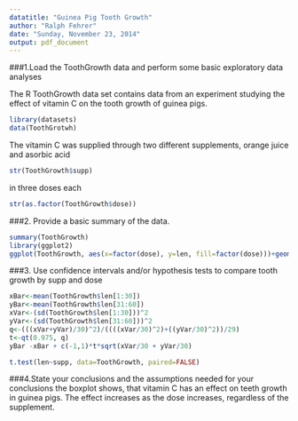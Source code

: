 ```yaml
---
datatitle: "Guinea Pig Tooth Growth"
author: "Ralph Fehrer"
date: "Sunday, November 23, 2014"
output: pdf_document
---
```

###1.Load the ToothGrowth data and perform some basic exploratory data analyses 

The R ToothGrowth data set contains data from an experiment studying the effect of vitamin C on the tooth growth of guinea pigs. 
```r
library(datasets)
data(ToothGrotwh)
```
The vitamin C was supplied through two different supplements, orange juice and asorbic acid
```r
str(ToothGrowth$supp)
```
in three doses each
```r
str(as.factor(ToothGrowth$dose))
```
###2. Provide a basic summary of the data.
```r
summary(ToothGrowth)
library(ggplot2)
ggplot(ToothGrowth, aes(x=factor(dose), y=len, fill=factor(dose)))+geom_boxplot()+facet_grid(.~supp)+ggtitle("Effect of vitamin C on tooth growth of guinea pigs")
```
###3. Use confidence intervals and/or hypothesis tests to compare tooth growth by supp and dose
```r
xBar<-mean(ToothGrowth$len[1:30])
yBar<-mean(ToothGrowth$len[31:60])
xVar<-(sd(ToothGrowth$len[1:30]))^2
yVar<-(sd(ToothGrowth$len[31:60]))^2
q<-(((xVar+yVar)/30)^2)/((((xVar/30)^2)+((yVar/30)^2))/29)
t<-qt(0.975, q)
yBar -xBar + c(-1,1)*t*sqrt(xVar/30 + yVar/30)

```
```r
t.test(len~supp, data=ToothGrowth, paired=FALSE)
```
###4.State your conclusions and the assumptions needed for your conclusions
the boxplot shows, that vitamin C has an effect on teeth growth in guinea pigs. The effect increases as the dose increases, regardless of the supplement. 

